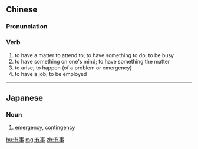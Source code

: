 ==Chinese==
{{zh-forms}}

===Pronunciation===
{{zh-pron
|m=yǒushì
|c=jau5 si6
|mn=iú-sū
|cat=v
}}

===Verb===
{{zh-verb}}

# to have a matter to attend to; to have something to do; to be busy
# to have something on one's mind; to have something the matter
# to arise; to happen (of a problem or emergency)
# to have a job; to be employed

----

==Japanese==
{{ja-kanjitab|ゆう|じ|yomi=on}}

===Noun===
{{ja-noun|ゆうじ}}

# [[emergency]], [[contingency]]
#: {{ja-usex|'''有事'''の際のための法律が必要だ。|'''ゆうじ''' の さい の ため の ほうりつ が ひつよう だ。|We need to set laws for times of national emergency.}}

[[hu:有事]]
[[mg:有事]]
[[zh:有事]]